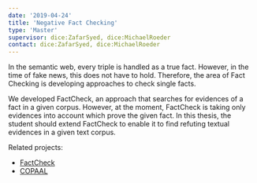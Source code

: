 ```yaml
---
date: '2019-04-24'
title: 'Negative Fact Checking'
type: 'Master'
supervisor: dice:ZafarSyed, dice:MichaelRoeder
contact: dice:ZafarSyed, dice:MichaelRoeder
---
```


In the semantic web, every triple is handled as a true fact. However, in the time of fake news, this does not have to hold. Therefore, the area of Fact Checking is developing approaches to check single facts. 

We developed FactCheck, an approach that searches for evidences of a fact in a given corpus. However, at the moment, FactCheck is taking only evidences into account which prove the given fact. In this thesis, the student should extend FactCheck to enable it to find refuting textual evidences in a given text corpus.

Related projects:

* [FactCheck](https://github.com/dice-group/FactCheck)
* [COPAAL](https://github.com/dice-group/COPAAL)
